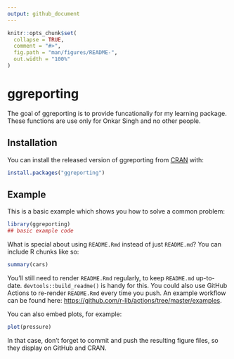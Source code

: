 ```yaml
---
output: github_document
---
```


<!-- README.md is generated from README.Rmd. Please edit that file -->

```r
knitr::opts_chunk$set(
  collapse = TRUE,
  comment = "#>",
  fig.path = "man/figures/README-",
  out.width = "100%"
)
```

# ggreporting

<!-- badges: start -->
<!-- badges: end -->

The goal of ggreporting is to provide funcationaliy for my learning package. These functions are use only for Onkar Singh and no other people.

## Installation

You can install the released version of ggreporting from [CRAN](https://CRAN.R-project.org) with:

``` r
install.packages("ggreporting")
```

## Example

This is a basic example which shows you how to solve a common problem:

```r
library(ggreporting)
## basic example code
```

What is special about using `README.Rmd` instead of just `README.md`? You can include R chunks like so:

```r
summary(cars)
```

You'll still need to render `README.Rmd` regularly, to keep `README.md` up-to-date. `devtools::build_readme()` is handy for this. You could also use GitHub Actions to re-render `README.Rmd` every time you push. An example workflow can be found here: <https://github.com/r-lib/actions/tree/master/examples>.

You can also embed plots, for example:

```r
plot(pressure)
```

In that case, don't forget to commit and push the resulting figure files, so they display on GitHub and CRAN.

